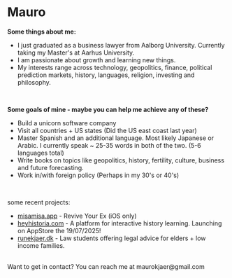 # Mauro 


**Some things about me:**

- I just graduated as a business lawyer from Aalborg University. Currently taking my Master's at Aarhus University.
- I am passionate about growth and learning new things. 
- My interests range across technology, geopolitics, finance, political prediction markets, history, languages, religion, investing and philosophy. 


<br />

**Some goals of mine - maybe you can help me achieve any of these?**
- Build a unicorn software company 
- Visit all countries + US states (Did the US east coast last year)
- Master Spanish and an additional language. Most likely Japanese or Arabic. I currently speak ~ 25-35 words in both of the two. (5-6 languages total) 
- Write books on topics like geopolitics, history, fertility, culture, business and future forecasting. 
- Work in/with foreign policy (Perhaps in my 30's or 40's)


<br />

some recent projects: 
- [misamisa.app](https://misamisa.app) - Revive Your Ex (iOS only) 
- [heyhistoria.com](https://heyhistoria.com) - A platform for interactive history learning. Launching on AppStore the 19/07/2025!
- [runekjaer.dk](https://runekjaer.dk) - Law students offering legal advice for elders + low income families.

<br />
Want to get in contact? You can reach me at maurokjaer@gmail.com

